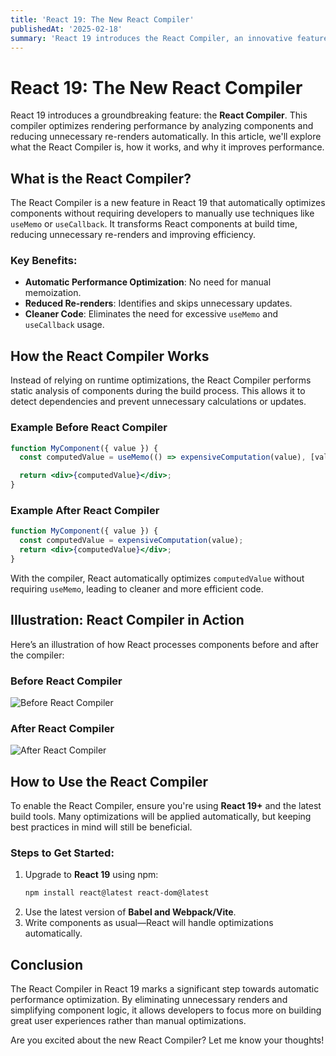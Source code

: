 ```yaml
---
title: 'React 19: The New React Compiler'
publishedAt: '2025-02-18'
summary: 'React 19 introduces the React Compiler, an innovative feature that optimizes component rendering by reducing unnecessary re-renders automatically. 🚀'
---
```


# React 19: The New React Compiler

React 19 introduces a groundbreaking feature: the **React Compiler**. This compiler optimizes rendering performance by analyzing components and reducing unnecessary re-renders automatically. In this article, we'll explore what the React Compiler is, how it works, and why it improves performance.

## What is the React Compiler?

The React Compiler is a new feature in React 19 that automatically optimizes components without requiring developers to manually use techniques like `useMemo` or `useCallback`. It transforms React components at build time, reducing unnecessary re-renders and improving efficiency.

### Key Benefits:
- **Automatic Performance Optimization**: No need for manual memoization.
- **Reduced Re-renders**: Identifies and skips unnecessary updates.
- **Cleaner Code**: Eliminates the need for excessive `useMemo` and `useCallback` usage.

## How the React Compiler Works

Instead of relying on runtime optimizations, the React Compiler performs static analysis of components during the build process. This allows it to detect dependencies and prevent unnecessary calculations or updates.

### Example Before React Compiler
```jsx
function MyComponent({ value }) {
  const computedValue = useMemo(() => expensiveComputation(value), [value]);

  return <div>{computedValue}</div>;
}
```

### Example After React Compiler
```jsx
function MyComponent({ value }) {
  const computedValue = expensiveComputation(value);
  return <div>{computedValue}</div>;
}
```

With the compiler, React automatically optimizes `computedValue` without requiring `useMemo`, leading to cleaner and more efficient code.

## Illustration: React Compiler in Action

Here’s an illustration of how React processes components before and after the compiler:

### Before React Compiler
![Before React Compiler](https://via.placeholder.com/600x300?text=Before+React+Compiler)

### After React Compiler
![After React Compiler](https://via.placeholder.com/600x300?text=After+React+Compiler)

## How to Use the React Compiler

To enable the React Compiler, ensure you're using **React 19+** and the latest build tools. Many optimizations will be applied automatically, but keeping best practices in mind will still be beneficial.

### Steps to Get Started:
1. Upgrade to **React 19** using npm:
   ```sh
   npm install react@latest react-dom@latest
   ```
2. Use the latest version of **Babel and Webpack/Vite**.
3. Write components as usual—React will handle optimizations automatically.

## Conclusion

The React Compiler in React 19 marks a significant step towards automatic performance optimization. By eliminating unnecessary renders and simplifying component logic, it allows developers to focus more on building great user experiences rather than manual optimizations.

Are you excited about the new React Compiler? Let me know your thoughts!